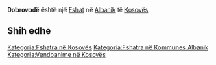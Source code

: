 {{Fshat në Kosovës
 | Emri                = Dobrovodë
| sqi_D_name = Dobrovodë
| sqi_D_FULL_NAME_RO = Dobrovodë
| sqi_D_FULL_NAME_ND_RO = Dobrovode
| sqi_D_SORT_NAME_RG = DOBROVODE
| sqi_D_FULL_NAME_RG = Dobrovodë
| sqi_D_FULL_NAME_ND_RG = Dobrovode
| sqi_V_name = Ujmirë
| sqi_V_FULL_NAME_RO = Ujmirë Ujmir
| sqi_V_FULL_NAME_ND_RO = Ujmire Ujmir
| sqi_V_SORT_NAME_RG = UJMIRE UJMIR
| sqi_V_FULL_NAME_RG = Ujmirë Ujmir
| sqi_V_FULL_NAME_ND_RG = Ujmire Ujmir
| srp_N_name = Dobra Voda
| srp_N_FULL_NAME_RO = Dobra Voda
| srp_N_FULL_NAME_ND_RO = Dobra Voda
| srp_N_SORT_NAME_RG = DOBRAVODA
| srp_N_FULL_NAME_RG = Dobra Voda
| srp_N_FULL_NAME_ND_RG = Dobra Voda
| srp_NS_name = Добра Вода
| srp_NS_FULL_NAME_RO = Добра Вода
| srp_NS_FULL_NAME_ND_RO = Добра Вода
| srp_NS_SORT_NAME_RG = ДОБРАВОДА
| srp_NS_FULL_NAME_RG = Добра Вода
| srp_NS_FULL_NAME_ND_RG = Добра Вода
| std_V_name = Ujmiri
| std_V_FULL_NAME_RO = Ujmiri
| std_V_FULL_NAME_ND_RO = Ujmiri
| std_V_SORT_NAME_RG = UJMIRI
| std_V_FULL_NAME_RG = Ujmiri
| std_V_FULL_NAME_ND_RG = Ujmiri

 | Emri (Rasa dhanore) = 
 | Figura              = 
 | Shteti              = Kosovo
 | Komuna              = Albanik
 | Kodi postar         = 
 | Sipërfaqja          = 

 | Popullsia           = 

 | Regj. i popullsisë  = 
 | Dend. e popullsisë  = 
 | Faqja zyrtare       = 
 <!--- Koordinatat ----> 
 | Gjerësia            = 42.612778
 | Gjatësia            = 20.706111
 | Lartësia            = 
}}
'''Dobrovodë''' është një [[Fshat]] në [[Albanik]] të [[Kosovës]].

<!-- == Gjeografia == -->
<!-- == Historia == -->
<!-- == Demografia == -->
== Shih edhe ==
{{Komuna Albanik}}
{{Kosovo-Administrata-Cung}}

[[Kategoria:Fshatra në Kosovës]]
[[Kategoria:Fshatra në Kommunes Albanik]]
[[Kategoria:Vendbanime në Kosovës]]